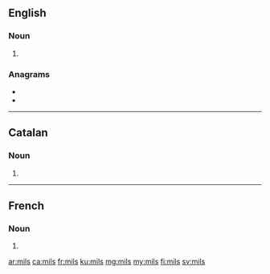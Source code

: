 {{also|MILs|Mils|mīls|mīļš}}
==English==

===Noun===
{{head|en|noun plural form}}

# {{plural of|mil|lang=en}}

===Anagrams===
* {{l|en|slim}}
* {{l|en|SMIL}}

----

==Catalan==

===Noun===
{{ca-noun-form}}

# {{plural of|mil|lang=ca}}

----

==French==

===Noun===
{{head|fr|noun plural form|g=?}}

# {{plural of|mil|lang=fr}}

[[ar:mils]]
[[ca:mils]]
[[fr:mils]]
[[ku:mils]]
[[mg:mils]]
[[my:mils]]
[[fi:mils]]
[[sv:mils]]